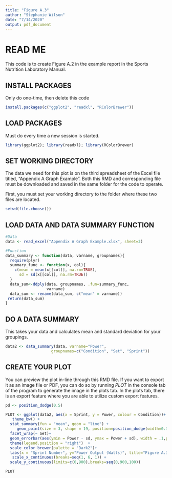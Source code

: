 ---
title: "Figure A.3"
author: "Stephanie Wilson"
date: "7/14/2020"
output: pdf_document
---

# READ ME  
This code is to create Figure A.2 in the example report in the Sports Nutrition Laboratory Manual. 

## INSTALL PACKAGES  
Only do one-time, then delete this code
```{r}
install.packages(c("ggplot2", "readxl", "RColorBrewer"))
```


## LOAD PACKAGES  
Must do every time a new session is started.
```{r}
library(ggplot2); library(readxl); library(RColorBrewer)
```

## SET WORKING DIRECTORY
The data we need for this plot is on the third spreadsheet of the Excel file titled, "Appendix A Graph Example". Both this RMD and corresponding file must be downloaded and saved in the same folder for the code to operate.  

First, you must set your working directory to the folder where these two files are located. 
```{r}
setwd(file.choose())
```


## LOAD DATA AND DATA SUMMARY FUNCTION
```{r}
#Data
data <- read_excel("Appendix A Graph Example.xlsx", sheet=3)

#Function
data_summary <- function(data, varname, groupnames){
  require(plyr)
  summary_func <- function(x, col){
    c(mean = mean(x[[col]], na.rm=TRUE),
      sd = sd(x[[col]], na.rm=TRUE))
  }
  data_sum<-ddply(data, groupnames, .fun=summary_func,
                  varname)
  data_sum <- rename(data_sum, c("mean" = varname))
 return(data_sum)
}
```

## DO A DATA SUMMARY
This takes your data and calculates mean and standard deviation for your groupings.
```{r}
data2 <- data_summary(data, varname="Power", 
                    groupnames=c("Condition", "Set", "Sprint"))
```

## CREATE YOUR PLOT
You can preview the plot in-line through this RMD file. If you want to export it as an image file or PDF, you can do so by running _PLOT_ in the console tab of the program to generate the image in the plots tab. In the plots tab, there is an export feature where you are able to utilize custom export features.   
```{r}
pd <- position_dodge(0.5)

PLOT <- ggplot(data2, aes(x = Sprint, y = Power, colour = Condition))+
   theme_bw() +
  stat_summary(fun = "mean", geom = "line") +
     geom_point(size = 3, shape = 19, position=position_dodge(width=0.3)) + 
  facet_wrap(~ Set)+
  geom_errorbar(aes(ymin = Power - sd, ymax = Power + sd), width = .1,position=position_dodge(width=0.3)) +
  theme(legend.position = "right")  +
  scale_color_brewer(palette = "Dark2")+ 
  labs(x = "Sprint Number", y="Power Output (Watts)", title="Figure A.3. Average power output for each of the three sprint sets", subtitle = "Bars indicate standard devation.") +
   scale_x_continuous(breaks=seq(1, 6, 1)) +
  scale_y_continuous(limits=c(0,900),breaks=seq(0,900,100)) 

PLOT
```

